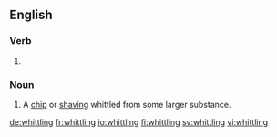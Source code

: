 ==English==

===Verb===
{{head|en}}

# {{present participle of|whittle}}

===Noun===
{{en-noun}}

# {{context|usually|in the plural|lang=en}} A [[chip]] or [[shaving]] whittled from some larger substance.

[[de:whittling]]
[[fr:whittling]]
[[io:whittling]]
[[fi:whittling]]
[[sv:whittling]]
[[vi:whittling]]